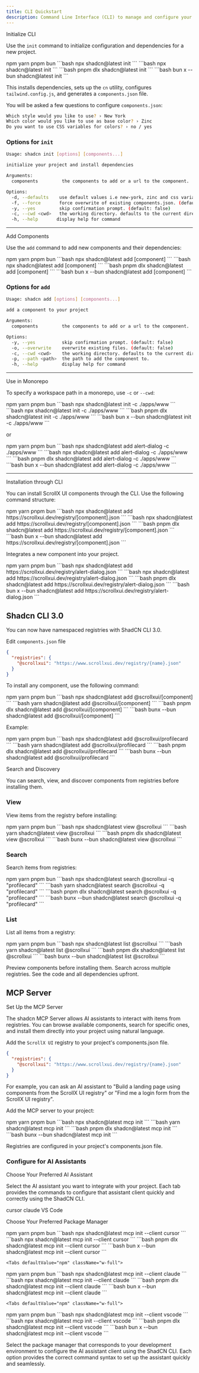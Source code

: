 ```yaml
---
title: CLI Quickstart
description: Command Line Interface (CLI) to manage and configure your project efficiently.
---
```


<Steps>
  <Step>Initialize CLI</Step>
</Steps>

Use the `init` command to initialize configuration and dependencies for a new project.

<Tabs defaultValue="npm" className="w-full">
  <TabsList>
    <TabsTrigger value="npm">npm</TabsTrigger>
    <TabsTrigger value="yarn">yarn</TabsTrigger>
    <TabsTrigger value="pnpm">pnpm</TabsTrigger>
    <TabsTrigger value="bun">bun</TabsTrigger>
  </TabsList>

  <TabsContent value="npm">
    ```bash
    npx shadcn@latest init
    ```
  </TabsContent>
  
  <TabsContent value="yarn">
    ```bash
    npx shadcn@latest init
    ```
  </TabsContent>
  
  <TabsContent value="pnpm">
    ```bash
    pnpm dlx shadcn@latest init
    ```
  </TabsContent>
    
  <TabsContent value="bun">
    ```bash
     bun x --bun shadcn@latest init
    ```
  </TabsContent> 
</Tabs>

This installs dependencies, sets up the `cn` utility, configures `tailwind.config.js`, and generates a `components.json` file.

You will be asked a few questions to configure `components.json`:

```bash
Which style would you like to use? › New York
Which color would you like to use as base color? › Zinc
Do you want to use CSS variables for colors? › no / yes
```

### Options for `init`

```bash
Usage: shadcn init [options] [components...]

initialize your project and install dependencies

Arguments:
  components         the components to add or a url to the component.

Options:
  -d, --defaults    use default values i.e new-york, zinc and css variables. (default: false)
  -f, --force       force overwrite of existing components.json. (default: false)
  -y, --yes         skip confirmation prompt. (default: false)
  -c, --cwd <cwd>   the working directory. defaults to the current directory.
  -h, --help       display help for command

```

---

<Steps>
  <Step>Add Components</Step>
</Steps>

Use the `add` command to add new components and their dependencies:

<Tabs defaultValue="npm" className="w-full">
  <TabsList>
    <TabsTrigger value="npm">npm</TabsTrigger>
    <TabsTrigger value="yarn">yarn</TabsTrigger>
    <TabsTrigger value="pnpm">pnpm</TabsTrigger>
    <TabsTrigger value="bun">bun</TabsTrigger>
  </TabsList>

  <TabsContent value="npm">
    ```bash
    npx shadcn@latest add [component]
    ```
  </TabsContent>
  
  <TabsContent value="yarn">
    ```bash
    npx shadcn@latest add [component]
    ```
  </TabsContent>
  
  <TabsContent value="pnpm">
    ```bash
    pnpm dlx shadcn@latest add [component]
    ```
  </TabsContent>
    
  <TabsContent value="bun">
    ```bash
    bun x --bun shadcn@latest add [component]
    ```
  </TabsContent> 
</Tabs>

### Options for `add`

```bash
Usage: shadcn add [options] [components...]

add a component to your project

Arguments:
  components         the components to add or a url to the component.

Options:
  -y, --yes          skip confirmation prompt. (default: false)
  -o, --overwrite    overwrite existing files. (default: false)
  -c, --cwd <cwd>    the working directory. defaults to the current directory.
  -p, --path <path>  the path to add the component to.
  -h, --help         display help for command
```
---

<Steps>
  <Step>Use in Monorepo</Step>
</Steps>

To specify a workspace path in a monorepo, use `-c` or `--cwd`:

<Tabs defaultValue="npm" className="w-full">
  <TabsList>
    <TabsTrigger value="npm">npm</TabsTrigger>
    <TabsTrigger value="yarn">yarn</TabsTrigger>
    <TabsTrigger value="pnpm">pnpm</TabsTrigger>
    <TabsTrigger value="bun">bun</TabsTrigger>
  </TabsList>

  <TabsContent value="npm">
    ```bash
    npx shadcn@latest init -c ./apps/www
    ```
  </TabsContent>
  
  <TabsContent value="yarn">
    ```bash
    npx shadcn@latest init -c ./apps/www
    ```
  </TabsContent>
  
  <TabsContent value="pnpm">
    ```bash
    pnpm dlx shadcn@latest init -c ./apps/www
    ```
  </TabsContent>
    
  <TabsContent value="bun">
    ```bash
    bun x --bun shadcn@latest init -c ./apps/www
    ```
  </TabsContent> 
</Tabs>

or

<Tabs defaultValue="npm" className="w-full">
  <TabsList>
    <TabsTrigger value="npm">npm</TabsTrigger>
    <TabsTrigger value="yarn">yarn</TabsTrigger>
    <TabsTrigger value="pnpm">pnpm</TabsTrigger>
    <TabsTrigger value="bun">bun</TabsTrigger>
  </TabsList>

  <TabsContent value="npm">
    ```bash
    npx shadcn@latest add alert-dialog -c ./apps/www
    ```
  </TabsContent>
  
  <TabsContent value="yarn">
    ```bash
    npx shadcn@latest add alert-dialog -c ./apps/www
    ```
  </TabsContent>
  
  <TabsContent value="pnpm">
    ```bash
    pnpm dlx shadcn@latest add alert-dialog -c ./apps/www
    ```
  </TabsContent>
    
  <TabsContent value="bun">
    ```bash
    bun x --bun shadcn@latest add alert-dialog -c ./apps/www
    ```
  </TabsContent> 
</Tabs>

---

<Steps>
  <Step>Installation through CLI</Step>
</Steps>

You can install ScrollX UI components through the CLI.
 Use the following command structure:

<Tabs defaultValue="npm" className="w-full">
  <TabsList>
    <TabsTrigger value="npm">npm</TabsTrigger>
    <TabsTrigger value="yarn">yarn</TabsTrigger>
    <TabsTrigger value="pnpm">pnpm</TabsTrigger>
    <TabsTrigger value="bun">bun</TabsTrigger>
  </TabsList>

  <TabsContent value="npm">
    ```bash
    npx shadcn@latest add https://scrollxui.dev/registry/[component].json
    ```
  </TabsContent>
  
  <TabsContent value="yarn">
    ```bash
    npx shadcn@latest add https://scrollxui.dev/registry/[component].json
    ```
  </TabsContent>
  
  <TabsContent value="pnpm">
    ```bash
    pnpm dlx shadcn@latest add https://scrollxui.dev/registry/[component].json
    ```
  </TabsContent>
    
  <TabsContent value="bun">
    ```bash
    bun x --bun shadcn@latest add https://scrollxui.dev/registry/[component].json
    ```
  </TabsContent> 
</Tabs>

Integrates a new component into your project.

<Tabs defaultValue="npm" className="w-full">
  <TabsList>
    <TabsTrigger value="npm">npm</TabsTrigger>
    <TabsTrigger value="yarn">yarn</TabsTrigger>
    <TabsTrigger value="pnpm">pnpm</TabsTrigger>
    <TabsTrigger value="bun">bun</TabsTrigger>
  </TabsList>

  <TabsContent value="npm">
    ```bash
    npx shadcn@latest add https://scrollxui.dev/registry/alert-dialog.json
    ```
  </TabsContent>
  
  <TabsContent value="yarn">
    ```bash
    npx shadcn@latest add https://scrollxui.dev/registry/alert-dialog.json
    ```
  </TabsContent>
  
  <TabsContent value="pnpm">
    ```bash
    pnpm dlx shadcn@latest add https://scrollxui.dev/registry/alert-dialog.json
    ```
  </TabsContent>
    
  <TabsContent value="bun">
    ```bash
    bun x --bun shadcn@latest add https://scrollxui.dev/registry/alert-dialog.json
    ```
  </TabsContent> 
</Tabs>

## Shadcn CLI 3.0

You can now have namespaced registries with ShadCN CLI 3.0.

Edit `components.json` file

```json
{
  "registries": {
    "@scrollxui": "https://www.scrollxui.dev/registry/{name}.json"
  }
}
```

To install any component, use the following command:

<Tabs defaultValue="npm" className="w-full">
  <TabsList>
    <TabsTrigger value="npm">npm</TabsTrigger>
    <TabsTrigger value="yarn">yarn</TabsTrigger>
    <TabsTrigger value="pnpm">pnpm</TabsTrigger>
    <TabsTrigger value="bun">bun</TabsTrigger>
  </TabsList>

  <TabsContent value="npm">
    ```bash
    npx shadcn@latest add @scrollxui/[component]
    ```
  </TabsContent>
  
  <TabsContent value="yarn">
    ```bash
    yarn shadcn@latest add @scrollxui/[component]
    ```
  </TabsContent>
  
  <TabsContent value="pnpm">
    ```bash
    pnpm dlx shadcn@latest add @scrollxui/[component]
    ```
  </TabsContent>
    
  <TabsContent value="bun">
    ```bash
    bunx --bun shadcn@latest add @scrollxui/[component]
    ```
  </TabsContent> 
</Tabs>

Example:

<Tabs defaultValue="npm" className="w-full">
  <TabsList>
    <TabsTrigger value="npm">npm</TabsTrigger>
    <TabsTrigger value="yarn">yarn</TabsTrigger>
    <TabsTrigger value="pnpm">pnpm</TabsTrigger>
    <TabsTrigger value="bun">bun</TabsTrigger>
  </TabsList>

  <TabsContent value="npm">
    ```bash
    npx shadcn@latest add @scrollxui/profilecard
    ```
  </TabsContent>
  
  <TabsContent value="yarn">
    ```bash
    yarn shadcn@latest add @scrollxui/profilecard
    ```
  </TabsContent>
  
  <TabsContent value="pnpm">
    ```bash
    pnpm dlx shadcn@latest add @scrollxui/profilecard
    ```
  </TabsContent>
    
  <TabsContent value="bun">
    ```bash
    bunx --bun shadcn@latest add @scrollxui/profilecard
    ```
  </TabsContent> 
</Tabs>


<Step>Search and Discovery</Step>

You can search, view, and discover components from registries before installing them.

### View

View items from the registry before installing:

<Tabs defaultValue="npm" className="w-full">
  <TabsList>
    <TabsTrigger value="npm">npm</TabsTrigger>
    <TabsTrigger value="yarn">yarn</TabsTrigger>
    <TabsTrigger value="pnpm">pnpm</TabsTrigger>
    <TabsTrigger value="bun">bun</TabsTrigger>
  </TabsList>

  <TabsContent value="npm">
    ```bash
    npx shadcn@latest view @scrollxui
    ```
  </TabsContent>
  
  <TabsContent value="yarn">
    ```bash
    yarn shadcn@latest view @scrollxui
    ```
  </TabsContent>
  
  <TabsContent value="pnpm">
    ```bash
    pnpm dlx shadcn@latest view @scrollxui
    ```
  </TabsContent>
    
  <TabsContent value="bun">
    ```bash
    bunx --bun shadcn@latest view @scrollxui
    ```
  </TabsContent> 
</Tabs>

### Search

Search items from registries:

<Tabs defaultValue="npm" className="w-full">
  <TabsList>
    <TabsTrigger value="npm">npm</TabsTrigger>
    <TabsTrigger value="yarn">yarn</TabsTrigger>
    <TabsTrigger value="pnpm">pnpm</TabsTrigger>
    <TabsTrigger value="bun">bun</TabsTrigger>
  </TabsList>

  <TabsContent value="npm">
    ```bash
    npx shadcn@latest search @scrollxui -q "profilecard"
    ```
  </TabsContent>
  
  <TabsContent value="yarn">
    ```bash
    yarn shadcn@latest search @scrollxui -q "profilecard"
    ```
  </TabsContent>
  
  <TabsContent value="pnpm">
    ```bash
    pnpm dlx shadcn@latest search @scrollxui -q "profilecard"
    ```
  </TabsContent>
    
  <TabsContent value="bun">
    ```bash
    bunx --bun shadcn@latest search @scrollxui -q "profilecard"
    ```
  </TabsContent> 
</Tabs>

### List

List all items from a registry:

<Tabs defaultValue="npm" className="w-full">
  <TabsList>
    <TabsTrigger value="npm">npm</TabsTrigger>
    <TabsTrigger value="yarn">yarn</TabsTrigger>
    <TabsTrigger value="pnpm">pnpm</TabsTrigger>
    <TabsTrigger value="bun">bun</TabsTrigger>
  </TabsList>

  <TabsContent value="npm">
    ```bash
    npx shadcn@latest list @scrollxui
    ```
  </TabsContent>
  
  <TabsContent value="yarn">
    ```bash
    yarn shadcn@latest list @scrollxui
    ```
  </TabsContent>
  
  <TabsContent value="pnpm">
    ```bash
    pnpm dlx shadcn@latest list @scrollxui
    ```
  </TabsContent>
    
  <TabsContent value="bun">
    ```bash
    bunx --bun shadcn@latest list @scrollxui
    ```
  </TabsContent> 
</Tabs>

Preview components before installing them. Search across multiple registries. See the code and all dependencies upfront.

## MCP Server

<Step>Set Up the MCP Server</Step>

The shadcn MCP Server allows AI assistants to interact with items from registries. You can browse available components, search for specific ones, and install them directly into your project using natural language.

Add the `ScrollX UI` registry to your project's components.json file.

```json
{
  "registries": {
    "@scrollxui": "https://www.scrollxui.dev/registry/{name}.json"
  }
}
```
For example, you can ask an AI assistant to "Build a landing page using components from the ScrollX UI registry" or "Find me a login form from the ScrollX UI registry".

Add the MCP server to your project:

<Tabs defaultValue="npm" className="w-full">
  <TabsList>
    <TabsTrigger value="npm">npm</TabsTrigger>
    <TabsTrigger value="yarn">yarn</TabsTrigger>
    <TabsTrigger value="pnpm">pnpm</TabsTrigger>
    <TabsTrigger value="bun">bun</TabsTrigger>
  </TabsList>

  <TabsContent value="npm">
    ```bash
    npx shadcn@latest mcp init
    ```
  </TabsContent>
  
  <TabsContent value="yarn">
    ```bash
    yarn shadcn@latest mcp init
    ```
  </TabsContent>
  
  <TabsContent value="pnpm">
    ```bash
    pnpm dlx shadcn@latest mcp init
    ```
  </TabsContent>
    
  <TabsContent value="bun">
    ```bash
    bunx --bun shadcn@latest mcp init
    ```
  </TabsContent> 
</Tabs>

Registries are configured in your project's components.json file.

<h3>Configure for AI Assistants</h3>

<Step>Choose Your Preferred AI Assistant</Step>

Select the AI assistant you want to integrate with your project. Each tab provides the commands to configure that assistant client quickly and correctly using the ShadCN CLI.

<Tabs defaultValue="cursor" className="w-full">

  <TabsList>
    <TabsTrigger value="cursor">cursor</TabsTrigger>
    <TabsTrigger value="claude">claude</TabsTrigger>
    <TabsTrigger value="VS Code">VS Code</TabsTrigger>
  </TabsList>


   <Step>Choose Your Preferred Package Manager</Step>

  <TabsContent value="cursor">
   <Tabs defaultValue="npm" className="w-full">
  <TabsList>
    <TabsTrigger value="npm">npm</TabsTrigger>
    <TabsTrigger value="yarn">yarn</TabsTrigger>
    <TabsTrigger value="pnpm">pnpm</TabsTrigger>
    <TabsTrigger value="bun">bun</TabsTrigger>
  </TabsList>

  <TabsContent value="npm">
    ```bash
    npx shadcn@latest mcp init --client cursor
    ```
  </TabsContent>
  
  <TabsContent value="yarn">
    ```bash
    npx shadcn@latest mcp init --client cursor
    ```
  </TabsContent>
  
  <TabsContent value="pnpm">
    ```bash
    pnpm dlx shadcn@latest mcp init --client cursor
    ```
  </TabsContent>
    
  <TabsContent value="bun">
    ```bash
   bun x --bun shadcn@latest mcp init --client cursor
    ```
  </TabsContent> 
</Tabs>

  </TabsContent>
  
  <TabsContent value="claude">
    
    <Tabs defaultValue="npm" className="w-full">
  <TabsList>
    <TabsTrigger value="npm">npm</TabsTrigger>
    <TabsTrigger value="yarn">yarn</TabsTrigger>
    <TabsTrigger value="pnpm">pnpm</TabsTrigger>
    <TabsTrigger value="bun">bun</TabsTrigger>
  </TabsList>

  <TabsContent value="npm">
    ```bash
    npx shadcn@latest mcp init --client claude
    ```
  </TabsContent>
  
  <TabsContent value="yarn">
    ```bash
    npx shadcn@latest mcp init --client claude
    ```
  </TabsContent>
  
  <TabsContent value="pnpm">
    ```bash
    pnpm dlx shadcn@latest mcp init --client claude
    ```
  </TabsContent>
    
  <TabsContent value="bun">
    ```bash
   bun x --bun shadcn@latest mcp init --client claude
    ```
  </TabsContent> 
</Tabs>

  </TabsContent>
  
  <TabsContent value="VS Code">
    
    <Tabs defaultValue="npm" className="w-full">
  <TabsList>
    <TabsTrigger value="npm">npm</TabsTrigger>
    <TabsTrigger value="yarn">yarn</TabsTrigger>
    <TabsTrigger value="pnpm">pnpm</TabsTrigger>
    <TabsTrigger value="bun">bun</TabsTrigger>
  </TabsList>

  <TabsContent value="npm">
    ```bash
    npx shadcn@latest mcp init --client vscode
    ```
  </TabsContent>
  
  <TabsContent value="yarn">
    ```bash
    npx shadcn@latest mcp init --client vscode
    ```
  </TabsContent>
  
  <TabsContent value="pnpm">
    ```bash
    pnpm dlx shadcn@latest mcp init --client vscode
    ```
  </TabsContent>
    
  <TabsContent value="bun">
    ```bash
   bun x --bun shadcn@latest mcp init --client vscode
    ```
  </TabsContent> 
</Tabs>

  </TabsContent>
</Tabs>

Select the package manager that corresponds to your development environment to configure the AI assistant client using the ShadCN CLI. Each option provides the correct command syntax to set up the assistant quickly and seamlessly.